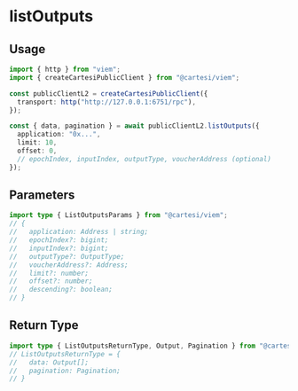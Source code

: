 # listOutputs

## Usage

```ts twoslash
import { http } from "viem";
import { createCartesiPublicClient } from "@cartesi/viem";

const publicClientL2 = createCartesiPublicClient({
  transport: http("http://127.0.0.1:6751/rpc"),
});

const { data, pagination } = await publicClientL2.listOutputs({
  application: "0x...",
  limit: 10,
  offset: 0,
  // epochIndex, inputIndex, outputType, voucherAddress (optional)
});
```

## Parameters

```ts twoslash
import type { ListOutputsParams } from "@cartesi/viem";
// {
//   application: Address | string;
//   epochIndex?: bigint;
//   inputIndex?: bigint;
//   outputType?: OutputType;
//   voucherAddress?: Address;
//   limit?: number;
//   offset?: number;
//   descending?: boolean;
// }
```

## Return Type

```ts twoslash
import type { ListOutputsReturnType, Output, Pagination } from "@cartesi/viem";
// ListOutputsReturnType = {
//   data: Output[];
//   pagination: Pagination;
// }
```
